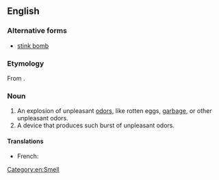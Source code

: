 ==English==

===Alternative forms===
* [[stink bomb]]

===Etymology===
From {{compound|stink|bomb|lang=en}}.

===Noun===
{{en-noun}}

# An explosion of unpleasant [[odor]]s, like rotten eggs, [[garbage]], or other unpleasant odors.
# A device that produces such burst of unpleasant odors.

====Translations====
{{trans-top|device that produces unpleasant smells}}
* French: {{t+|fr|boule puante|f}}
{{trans-mid}}
{{trans-bottom}}

[[Category:en:Smell]]